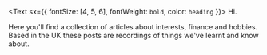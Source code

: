 <Text sx={{ fontSize: [4, 5, 6], fontWeight: `bold`, color: `heading` }}>
  Hi.
</Text>

Here you'll find a collection of articles about interests, finance and hobbies. Based in the UK these posts are recordings of things we've learnt and know about.